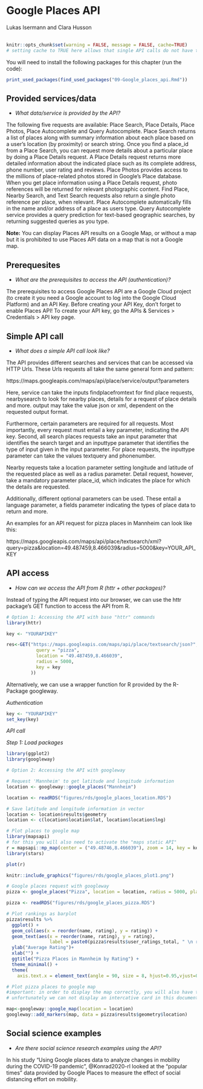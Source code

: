 
# Google Places API
<chauthors>Lukas Isermann and Clara Husson</chauthors>
<br><br>

```r
knitr::opts_chunk$set(warning = FALSE, message = FALSE, cache=TRUE)
# setting cache to TRUE here allows that single API calls do not have to be run every time when knitting index or the single script, but only when something has been changed in index or single script
```

You will need to install the following packages for this chapter (run the code):

```r
print_used_packages(find_used_packages("09-Google_places_api.Rmd"))
```

## Provided services/data

* *What data/service is provided by the API?*

The following five requests are available: Place Search, Place Details, Place Photos, Place Autocomplete and Query Autocomplete. Place Search returns a list of places along with summary information about each place based on a user's location (by proximity) or search string. Once you find a place_id from a Place Search, you can request more details about a particular place by doing a Place Details request. A Place Details request returns more detailed information about the indicated place such as its complete address, phone number, user rating and reviews. Place Photos provides access to the millions of place-related photos stored in Google's Place database. When you get place information using a Place Details request, photo references will be returned for relevant photographic content. Find Place, Nearby Search, and Text Search requests also return a single photo reference per place, when relevant. Place Autocomplete automatically fills in the name and/or address of a place as users type. Query Autocomplete service provides a query prediction for text-based geographic searches, by returning suggested queries as you type.

**Note:** You can display Places API results on a Google Map, or without a map but it is prohibited to use Places API data on a map that is not a Google map.


## Prerequesites
* *What are the prerequisites to access the API (authentication)? *


The prerequisites to access Google Places API are a Google Cloud project (to create it you need a Google account to log into the Google Cloud Platform) and an API Key. Before creating your API Key, don’t forget to enable Places API! To create your API key, go the APIs & Services > Credentials > API key page. 



## Simple API call
* *What does a simple API call look like?*

The API provides different searches and services that can be accessed via HTTP Urls. These Urls requests all take the same general form and pattern:

https://maps.googleapis.com/maps/api/place/service/output?parameters

Here, service can take the inputs findplacefromtext for find place requests, nearbysearch to look for nearby places, details for a request of place details and more. output may take the value json or xml, dependent on the requested output format. 

Furthermore, certain parameters are required for all requests. Most importantly, every request must entail a key parameter, indicating the API key. Second, all search places requests take an input parameter that identifies the search target and an inputtype parameter that identifies the type of input given in the input parameter. For place requests, the inputtype parameter can take the values textquery and phonenumber. 

Nearby requests take a location parameter setting longitude and latitude of the requested place as well as a radius parameter. Detail request, however, take a mandatory parameter place_id, which indicates the place for which the details are requested. 

Additionally, different optional parameters can be used. These entail a language parameter, a fields parameter indicating the types of place data to return and more. 


An examples for an API request for pizza places in Mannheim can look like this:

https://maps.googleapis.com/maps/api/place/textsearch/xml?query=pizza&location=49.487459,8.466039&radius=5000&key=YOUR_API_KEY





## API access
* *How can we access the API from R (httr + other packages)?* 

Instead of typing the API request into our browser, we can use the httr package’s GET function to access the API from R.

```r


# Option 1: Accessing the API with base "httr" commands
library(httr)

key <- "YOURAPIKEY"

res<-GET("https://maps.googleapis.com/maps/api/place/textsearch/json?", query = list(
           query = "pizza",
           location = "49.487459,8.466039",
           radius = 5000,
           key = key
         ))


```

Alternatively, we can use a wrapper function for R provided by the R-Package googleway.

*Authentication*

```r
key <- "YOURAPIKEY"
set_key(key)
```

*API call*

*Step 1: Load packages*

```r
library(ggplot2)
library(googleway)
```


<!-- A cache version of location is available in "figures/rds/google_places_location.RDS" -->

```r
# Option 2: Accessing the API with googleway

# Request 'Mannheim' to get latitude and longitude information
location <- googleway::google_places("Mannheim")
```

```r
location <- readRDS("figures/rds/google_places_location.RDS")
```

```r
# Save latitude and longitude information in vector
location <- location$results$geometry
location <- c(location$location$lat, location$location$lng)
```



<!-- A cache version of this plot is available in "figures/rds/google_places_plot1.RDS" -->

```r
# Plot places to google map
library(mapsapi)
# for this you will also need to activate the "maps static API"
r = mapsapi::mp_map(center = ("49.48746,8.466039"), zoom = 14, key = key, quiet = TRUE)
library(stars)

plot(r)
```

```r
knitr::include_graphics("figures/rds/google_places_plot1.png")
```





<!-- A cache version of pizza is available in "figures/rds/google_places_pizza.RDS" -->

```r
# Google places request with googleway
pizza <- google_places("Pizza", location = location, radius = 5000, place_type = "food")
```

```r
pizza <- readRDS("figures/rds/google_places_pizza.RDS")
```


```r
# Plot rankings as barplot
pizza$results %>%
  ggplot() +
  geom_col(aes(x = reorder(name, rating), y = rating)) +
  geom_text(aes(x = reorder(name, rating), y = rating),
                label = paste0(pizza$results$user_ratings_total, " \n ratings"), size = 2) +
  ylab("Average Rating")+
  xlab("") +
  ggtitle("Pizza Places in Mannheim by Rating") +
  theme_minimal() +
  theme(
    axis.text.x = element_text(angle = 90, size = 8, hjust=0.95,vjust=0.2))


```

```r
# Plot pizza places to google map
#important: in order to display the map correctly, you will also have to enable the Maps JavaScript API on GCP
# unfortunately we can not display an intercative card in this document, but check out the below code in your own rmd-file! 

map<-googleway::google_map(location = location)
googleway::add_markers(map, data = pizza$results$geometry$location)
```


## Social science examples
* *Are there social science research examples using the API?*

In his study “Using Google places data to analyze changes in mobility during the COVID-19 pandemic”, @Konrad2020-rl looked at the “popular times” data provided by Google Places to measure the effect of social distancing effort on mobility.


